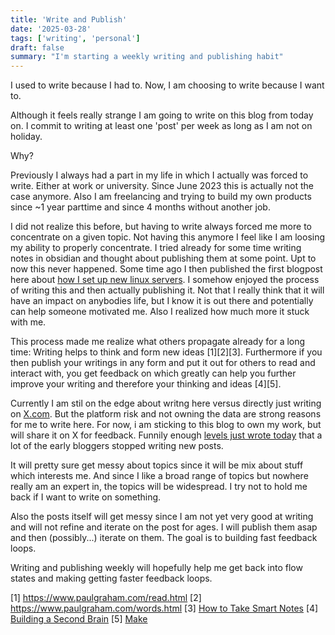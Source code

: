 ```yaml
---
title: 'Write and Publish'
date: '2025-03-28'
tags: ['writing', 'personal']
draft: false
summary: "I'm starting a weekly writing and publishing habit"
---
```


I used to write because I had to. Now, I am choosing to write because I want to.

Although it feels really strange I am going to write on this blog from today on. I commit to writing at least one 'post' per week as long as I am not on holiday.

Why?

Previously I always had a part in my life in which I actually was forced to write. Either at work or university. Since June 2023 this is actually not the case anymore. Also I am freelancing and trying to build my own products since ~1 year parttime and since 4 months without another job.

I did not realize this before, but having to write always forced me more to concentrate on a given topic. Not having this anymore I feel like I am loosing my ability to properly concentrate. I tried already for some time writing notes in obsidian and thought about publishing them at some point. Upt to now this never happened. Some time ago I then published the first blogpost here about [how I set up new linux servers](https://www.michaelscheiwiller.com/blog/setting-up-new-server). I somehow enjoyed the process of writing this and then actually publishing it. Not that I really think that it will have an impact on anybodies life, but I know it is out there and potentially can help someone motivated me. Also I realized how much more it stuck with me.

This process made me realize what others propagate already for a long time: Writing helps to think and form new ideas [1][2][3]. Furthermore if you then publish your writings in any form and put it out for others to read and interact with, you get feedback on which greatly can help you further improve your writing and therefore your thinking and ideas [4][5].

Currently I am stil on the edge about writng here versus directly just writing on [X.com](https://x.com). But the platform risk and not owning the data are strong reasons for me to write here. For now, i am sticking to this blog to own my work, but will share it on X for feedback. Funnily enough [levels just wrote today](https://x.com/levelsio/status/1905582561667232074) that a lot of the early bloggers stopped writing new posts.

It will pretty sure get messy about topics since it will be mix about stuff which interests me. And since I like a broad range of topics but nowhere really am an expert in, the topics will be widespread. I try not to hold me back if I want to write on something.

Also the posts itself will get messy since I am not yet very good at writing and will not refine and iterate on the post for ages. I will publish them asap and then (possibly...) iterate on them. The goal is to building fast feedback loops.

Writing and publishing weekly will hopefully help me get back into flow states and making getting faster feedback loops.

[1] https://www.paulgraham.com/read.html
[2] https://www.paulgraham.com/words.html
[3] [How to Take Smart Notes](https://www.goodreads.com/book/show/34507927-how-to-take-smart-notes)
[4] [Building a Second Brain](https://www.goodreads.com/book/show/59616977-building-a-second-brain)
[5] [Make](https://www.goodreads.com/book/show/57806985-make)

